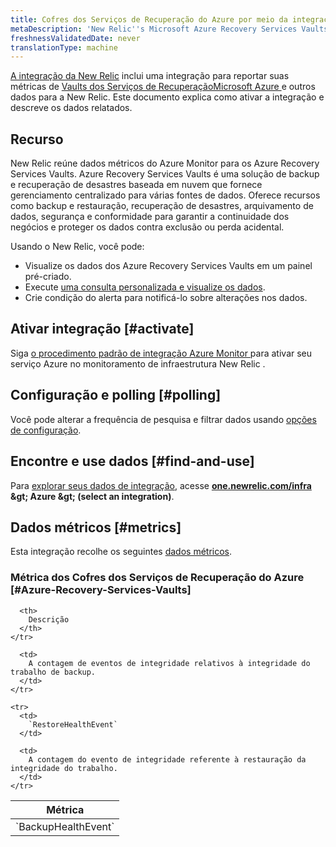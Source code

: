 ```yaml
---
title: Cofres dos Serviços de Recuperação do Azure por meio da integração do Azure Monitor
metaDescription: 'New Relic''s Microsoft Azure Recovery Services Vaults integration: what data it reports and how to enable it.'
freshnessValidatedDate: never
translationType: machine
---
```


[A integração da New Relic](/docs/infrastructure/introduction-infra-monitoring) inclui uma integração para reportar suas métricas de [Vaults dos Serviços de RecuperaçãoMicrosoft Azure ](https://learn.microsoft.com/en-us/azure/backup/backup-azure-recovery-services-vault-overview/)e outros dados para a New Relic. Este documento explica como ativar a integração e descreve os dados relatados.

## Recurso

New Relic reúne dados métricos do Azure Monitor para os Azure Recovery Services Vaults. Azure Recovery Services Vaults é uma solução de backup e recuperação de desastres baseada em nuvem que fornece gerenciamento centralizado para várias fontes de dados. Oferece recursos como backup e restauração, recuperação de desastres, arquivamento de dados, segurança e conformidade para garantir a continuidade dos negócios e proteger os dados contra exclusão ou perda acidental.

Usando o New Relic, você pode:

* Visualize os dados dos Azure Recovery Services Vaults em um painel pré-criado.
* Execute [uma consulta personalizada e visualize os dados](/docs/infrastructure/integrations-getting-started/getting-started/use-integration-data-new-relic-insights).
* Crie condição do alerta para notificá-lo sobre alterações nos dados.

## Ativar integração [#activate]

Siga [o procedimento padrão de integração Azure Monitor ](/docs/infrastructure/microsoft-azure-integrations/azure-integrations-list/azure-monitor)para ativar seu serviço Azure no monitoramento de infraestrutura New Relic .

## Configuração e polling [#polling]

Você pode alterar a frequência de pesquisa e filtrar dados usando [opções de configuração](/docs/infrastructure/microsoft-azure-integrations/azure-integrations-list/azure-monitor/#settings).

## Encontre e use dados [#find-and-use]

Para [explorar seus dados de integração](/docs/infrastructure/integrations/find-use-infrastructure-integration-data), acesse <DNT>**[one.newrelic.com/infra](https://one.newrelic.com/infra) &amp;gt; Azure &amp;gt; (select an integration)**</DNT>.

## Dados métricos [#metrics]

Esta integração recolhe os seguintes [dados métricos](/docs/infrastructure/integrations-getting-started/getting-started/understand-integration-data-data-types#metric).

### Métrica dos Cofres dos Serviços de Recuperação do Azure [#Azure-Recovery-Services-Vaults]

<table>
  <thead>
    <tr>
      <th style={{ width: "300px" }}>
        Métrica
      </th>

      <th>
        Descrição
      </th>
    </tr>
  </thead>

  <tbody>
    <tr>
      <td>
        `BackupHealthEvent`
      </td>

      <td>
        A contagem de eventos de integridade relativos à integridade do trabalho de backup.
      </td>
    </tr>

    <tr>
      <td>
        `RestoreHealthEvent`
      </td>

      <td>
        A contagem do evento de integridade referente à restauração da integridade do trabalho.
      </td>
    </tr>
  </tbody>
</table>